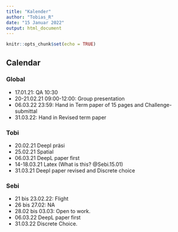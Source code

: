 ```yaml
---
title: "Kalender"
author: "Tobias_R"
date: "15 Januar 2022"
output: html_document
---
```


```r
knitr::opts_chunk$set(echo = TRUE)
```

## Calendar 

### Global
-   17.01.21: QA 10:30 
-   20-21.02.21 09:00-12:00: Group presentation
-   06.03.22 23:59: Hand in Term paper of 15 pages and Challenge-submittal
-   31.03.22: Hand in Revised term paper

### Tobi
- 20.02.21  Deepl präsi
- 25.02.21	Spatial
- 06.03.21 	DeepL paper first
- 14-18.03.21 Latex (What is this? @Sebi.15.01)
- 31.03.21	Deepl paper revised and Discrete choice


### Sebi
- 21  bis 23.02.22: Flight
- 26 bis 27.02: NA
- 28.02 bis 03.03: Open to work. 
- 06.03.22 	DeepL paper first
- 31.03.22 Discrete Choice. 
